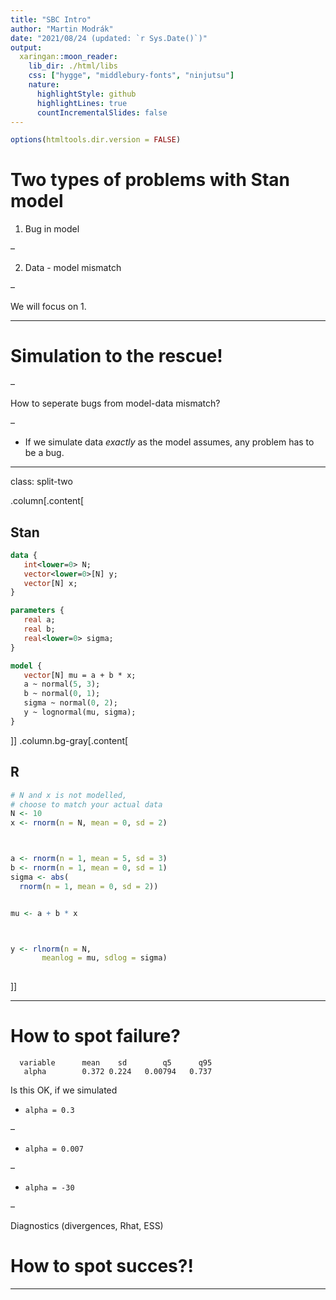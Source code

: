 ```yaml
---
title: "SBC Intro"
author: "Martin Modrák"
date: "2021/08/24 (updated: `r Sys.Date()`)"
output:
  xaringan::moon_reader:
    lib_dir: ./html/libs
    css: ["hygge", "middlebury-fonts", "ninjutsu"]
    nature:
      highlightStyle: github
      highlightLines: true
      countIncrementalSlides: false
---
```


```r
options(htmltools.dir.version = FALSE)
```

# Two types of problems with Stan model

1. Bug in model 

--

2. Data - model mismatch 

--

We will focus on 1.

---

# Simulation to the rescue!

--

How to seperate bugs from model-data mismatch?

--

- If we simulate data _exactly_ as the model assumes, any problem has to be a bug.

---

class: split-two


.column[.content[

## Stan

```stan
data {
   int<lower=0> N;
   vector<lower=0>[N] y;
   vector[N] x;
}

parameters {
   real a;
   real b;
   real<lower=0> sigma;
}

model {
   vector[N] mu = a + b * x;
   a ~ normal(5, 3);
   b ~ normal(0, 1);
   sigma ~ normal(0, 2);
   y ~ lognormal(mu, sigma);
}
```
]]
.column.bg-gray[.content[
  
## R  

```r
# N and x is not modelled, 
# choose to match your actual data
N <- 10
x <- rnorm(n = N, mean = 0, sd = 2)



a <- rnorm(n = 1, mean = 5, sd = 3)
b <- rnorm(n = 1, mean = 0, sd = 1)
sigma <- abs(
  rnorm(n = 1, mean = 0, sd = 2))


mu <- a + b * x



y <- rlnorm(n = N, 
       meanlog = mu, sdlog = sigma)
       
```  
  
]]

---

# How to spot failure?

```
  variable      mean    sd        q5      q95
   alpha        0.372 0.224   0.00794   0.737 
```

Is this OK, if we simulated

- `alpha = 0.3`

--

-  `alpha = 0.007`

--

-  `alpha = -30`

--

Diagnostics (divergences, Rhat, ESS)

# How to spot succes?!


---
